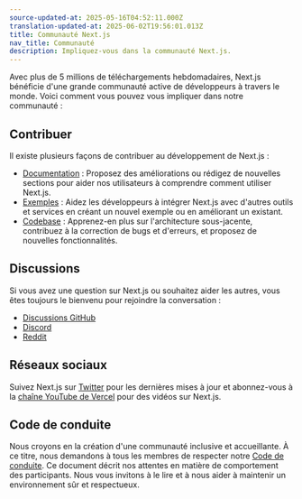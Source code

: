 ```yaml
---
source-updated-at: 2025-05-16T04:52:11.000Z
translation-updated-at: 2025-06-02T19:56:01.013Z
title: Communauté Next.js
nav_title: Communauté
description: Impliquez-vous dans la communauté Next.js.
---
```


Avec plus de 5 millions de téléchargements hebdomadaires, Next.js bénéficie d'une grande communauté active de développeurs à travers le monde. Voici comment vous pouvez vous impliquer dans notre communauté :

## Contribuer

Il existe plusieurs façons de contribuer au développement de Next.js :

- [Documentation](/docs/community/contribution-guide) : Proposez des améliorations ou rédigez de nouvelles sections pour aider nos utilisateurs à comprendre comment utiliser Next.js.
- [Exemples](https://github.com/vercel/next.js/tree/canary/contributing/examples) : Aidez les développeurs à intégrer Next.js avec d'autres outils et services en créant un nouvel exemple ou en améliorant un existant.
- [Codebase](https://github.com/vercel/next.js/tree/canary/contributing/core) : Apprenez-en plus sur l'architecture sous-jacente, contribuez à la correction de bugs et d'erreurs, et proposez de nouvelles fonctionnalités.

## Discussions

Si vous avez une question sur Next.js ou souhaitez aider les autres, vous êtes toujours le bienvenu pour rejoindre la conversation :

- [Discussions GitHub](https://github.com/vercel/next.js/discussions)
- [Discord](https://discord.com/invite/bUG2bvbtHy)
- [Reddit](https://www.reddit.com/r/nextjs)

## Réseaux sociaux

Suivez Next.js sur [Twitter](https://x.com/nextjs) pour les dernières mises à jour et abonnez-vous à la [chaîne YouTube de Vercel](https://www.youtube.com/@VercelHQ) pour des vidéos sur Next.js.

## Code de conduite

Nous croyons en la création d'une communauté inclusive et accueillante. À ce titre, nous demandons à tous les membres de respecter notre [Code de conduite](https://github.com/vercel/next.js/blob/canary/CODE_OF_CONDUCT.md). Ce document décrit nos attentes en matière de comportement des participants. Nous vous invitons à le lire et à nous aider à maintenir un environnement sûr et respectueux.